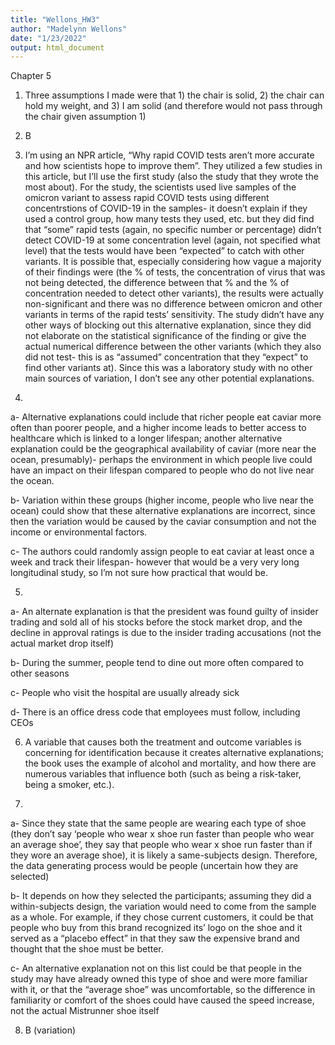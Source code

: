 ```yaml
---
title: "Wellons_HW3"
author: "Madelynn Wellons"
date: "1/23/2022"
output: html_document
---
```


Chapter 5


1. Three assumptions I made were that 1) the chair is solid, 2) the chair can hold my weight, and 3) I am solid (and therefore would not pass through the chair given assumption 1)


2. B


3. I'm using an NPR article, "Why rapid COVID tests aren't more accurate and how scientists hope to improve them". They utilized a few studies in this article, but I'll use the first study (also the study that they wrote the most about). For the study, the scientists used live samples of the omicron variant to assess rapid COVID tests using different concentrstions of COVID-19 in the samples- it doesn't explain if they used a control group, how many tests they used, etc. but they did find that "some" rapid tests (again, no specific number or percentage) didn't detect COVID-19 at some concentration level (again, not specified what level) that the tests would have been "expected" to catch with other variants. It is possible that, especially considering how vague a majority of their findings were (the % of tests, the concentration of virus that was not being detected, the difference between that % and the % of concentration needed to detect other variants), the results were actually non-significant and there was no difference between omicron and other variants in terms of the rapid tests' sensitivity. The study didn't have any other ways of blocking out this alternative explanation, since they did not elaborate on the statistical significance of the finding or give the actual numerical difference between the other variants (which they also did not test- this is as "assumed" concentration that they "expect" to find other variants at). Since this was a laboratory study with no other main sources of variation, I don't see any other potential explanations.


4. 

a- Alternative explanations could include that richer people eat caviar more often than poorer people, and a higher income leads to better access to healthcare which is linked to a longer lifespan; another alternative explanation could be the geographical availability of caviar (more near the ocean, presumably)- perhaps the environment in which people live could have an impact on their lifespan compared to people who do not live near the ocean.

b- Variation within these groups (higher income, people who live near the ocean) could show that these alternative explanations are incorrect, since then the variation would be caused by the caviar consumption and not the income or environmental factors.

c- The authors could randomly assign people to eat caviar at least once a week and track their lifespan- however that would be a very very long longitudinal study, so I'm not sure how practical that would be.


5. 

a- An alternate explanation is that the president was found guilty of insider trading and sold all of his stocks before the stock market drop, and the decline in approval ratings is due to the insider trading accusations (not the actual market drop itself)

b- During the summer, people tend to dine out more often compared to other seasons

c- People who visit the hospital are usually already sick

d- There is an office dress code that employees must follow, including CEOs


6. A variable that causes both the treatment and outcome variables is concerning for identification because it creates alternative explanations; the book uses the example of alcohol and mortality, and how there are numerous variables that influence both (such as being a risk-taker, being a smoker, etc.). 


7. 

a- Since they state that the same people are wearing each type of shoe (they don't say 'people who wear x shoe run faster than people who wear an average shoe', they say that people who wear x shoe run faster than if they wore an average shoe), it is likely a same-subjects design. Therefore, the data generating process would be people (uncertain how they are selected)

b- It depends on how they selected the participants; assuming they did a within-subjects design, the variation would need to come from the sample as a whole. For example, if they chose current customers, it could be that people who buy from this brand recognized its' logo on the shoe and it served as a "placebo effect" in that they saw the expensive brand and thought that the shoe must be better.

c- An alternative explanation not on this list could be that people in the study may have already owned this type of shoe and were more familiar with it, or that the "average shoe" was uncomfortable, so the difference in familiarity or comfort of the shoes could have caused the speed increase, not the actual Mistrunner shoe itself


8. B (variation)
